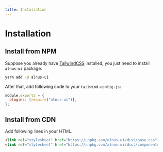 ```yaml
---
title: Installation
---
```


# Installation

## Install from NPM

Suppose you already have [TailwindCSS](https://tailwindcss.com/docs/installation) installed, you just need to install `alnus-ui` package.

```bash
yarn add -D alnus-ui
```

After that, add following code to your `tailwind.config.js`:

```js
module.exports = {
  plugins: [require("alnus-ui")],
};
```

## Install from CDN

Add following lines in your HTML.

```html
<link rel="stylesheet" href="https://unpkg.com/alnus-ui/dist/base.css" />
<link rel="stylesheet" href="https://unpkg.com/alnus-ui/dist/components.css" />
```
